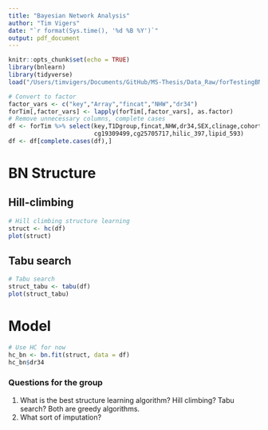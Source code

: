```yaml
---
title: "Bayesian Network Analysis"
author: "Tim Vigers"
date: "`r format(Sys.time(), '%d %B %Y')`"
output: pdf_document
---
```


```r
knitr::opts_chunk$set(echo = TRUE)
library(bnlearn)
library(tidyverse)
load("/Users/timvigers/Documents/GitHub/MS-Thesis/Data_Raw/forTestingBNA.Rdata")
```

```r
# Convert to factor
factor_vars <- c("key","Array","fincat","NHW","dr34")
forTim[,factor_vars] <- lapply(forTim[,factor_vars], as.factor)
# Remove unnecessary columns, complete cases
df <- forTim %>% select(key,T1Dgroup,fincat,NHW,dr34,SEX,clinage,cohortgrp2,
                        cg19309499,cg25705717,hilic_397,lipid_593)
df <- df[complete.cases(df),]
```

# BN Structure

## Hill-climbing

```r
# Hill climbing structure learning
struct <- hc(df)
plot(struct)
```

\pagebreak

## Tabu search

```r
# Tabu search
struct_tabu <- tabu(df)
plot(struct_tabu)
```

# Model

```r
# Use HC for now 
hc_bn <- bn.fit(struct, data = df)
hc_bn$dr34
```

### Questions for the group
1. What is the best structure learning algorithm? Hill climbing? Tabu search? Both are greedy algorithms.
2. What sort of imputation?